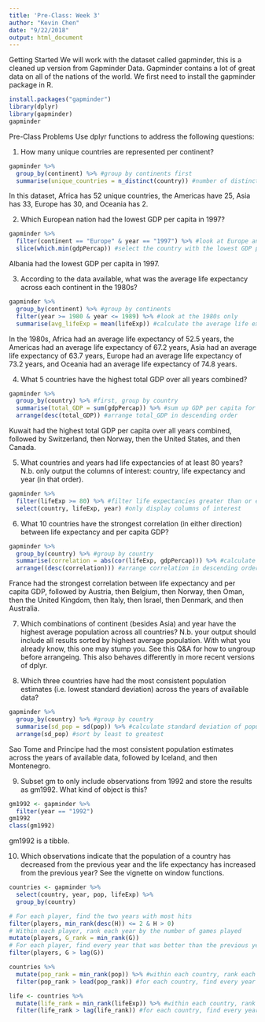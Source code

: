 ```yaml
---
title: 'Pre-Class: Week 3'
author: "Kevin Chen"
date: "9/22/2018"
output: html_document
---
```


Getting Started
We will work with the dataset called gapminder, this is a cleaned up version from Gapminder Data. Gapminder contains a lot of great data on all of the nations of the world. We first need to install the gapminder package in R.

```r
install.packages("gapminder")
library(dplyr)
library(gapminder)
gapminder
```

Pre-Class Problems
Use dplyr functions to address the following questions:

1. How many unique countries are represented per continent?
```r
gapminder %>%
  group_by(continent) %>% #group by continents first
  summarise(unique_countries = n_distinct(country)) #number of distinct countries by continent
```
In this dataset, Africa has 52 unique countries, the Americas have 25, Asia has 33, Europe has 30, and Oceania has 2.

2. Which European nation had the lowest GDP per capita in 1997?
```r
gapminder %>%
  filter(continent == "Europe" & year == "1997") %>% #look at Europe and 1997 only
  slice(which.min(gdpPercap)) #select the country with the lowest GDP per capita
```
Albania had the lowest GDP per capita in 1997.

3. According to the data available, what was the average life expectancy across each continent in the 1980s?
```r
gapminder %>%
  group_by(continent) %>% #group by continents
  filter(year >= 1980 & year <= 1989) %>% #look at the 1980s only
  summarise(avg_lifeExp = mean(lifeExp)) #calculate the average life expectancy
```
In the 1980s, Africa had an average life expectancy of 52.5 years, the Americas had an average life expectancy of 67.2 years, Asia had an average life expectancy of 63.7 years, Europe had an average life expectancy of 73.2 years, and Oceania had an average life expectancy of 74.8 years.

4. What 5 countries have the highest total GDP over all years combined?
```r
gapminder %>%
  group_by(country) %>% #first, group by country
  summarise(total_GDP = sum(gdpPercap)) %>% #sum up GDP per capita for each country
  arrange(desc(total_GDP)) #arrange total_GDP in descending order
```
Kuwait had the highest total GDP per capita over all years combined, followed by Switzerland, then Norway, then the United States, and then Canada.

5. What countries and years had life expectancies of at least 80 years? N.b. only output the columns of interest: country, life expectancy and year (in that order).
```r
gapminder %>%
  filter(lifeExp >= 80) %>% #filter life expectancies greater than or equal to 80
  select(country, lifeExp, year) #only display columns of interest
```

6. What 10 countries have the strongest correlation (in either direction) between life expectancy and per capita GDP?
```r
gapminder %>%
  group_by(country) %>% #group by country
  summarise(correlation = abs(cor(lifeExp, gdpPercap))) %>% #calculate the absolute value of correlation between life expectancy and per capita GDP
  arrange((desc(correlation))) #arrange correlation in descending order
```
France had the strongest correlation between life expectancy and per capita GDP, followed by Austria, then Belgium, then Norway, then Oman, then the United Kingdom, then Italy, then Israel, then Denmark, and then Australia.

7. Which combinations of continent (besides Asia) and year have the highest average population across all countries? N.b. your output should include all results sorted by highest average population. With what you already know, this one may stump you. See this Q&A for how to ungroup before arrangeing. This also behaves differently in more recent versions of dplyr.



8. Which three countries have had the most consistent population estimates (i.e. lowest standard deviation) across the years of available data?
```r
gapminder %>%
  group_by(country) %>% #group by country
  summarise(sd_pop = sd(pop)) %>% #calculate standard deviation of population estimates
  arrange(sd_pop) #sort by least to greatest
```
Sao Tome and Principe had the most consistent population estimates across the years of available data, followed by Iceland, and then Montenegro.

9. Subset gm to only include observations from 1992 and store the results as gm1992. What kind of object is this?
```r
gm1992 <- gapminder %>%
  filter(year == "1992")
gm1992
class(gm1992)
```
gm1992 is a tibble.

10. Which observations indicate that the population of a country has decreased from the previous year and the life expectancy has increased from the previous year? See the vignette on window functions.
```r
countries <- gapminder %>%
  select(country, year, pop, lifeExp) %>%
  group_by(country)

# For each player, find the two years with most hits
filter(players, min_rank(desc(H)) <= 2 & H > 0)
# Within each player, rank each year by the number of games played
mutate(players, G_rank = min_rank(G))
# For each player, find every year that was better than the previous year
filter(players, G > lag(G))

countries %>%
  mutate(pop_rank = min_rank(pop)) %>% #within each country, rank each year by population size
  filter(pop_rank > lead(pop_rank)) #for each country, find every year that had a smaller population size than the previous year

life <- countries %>%
  mutate(life_rank = min_rank(lifeExp)) %>% #within each country, rank each year by life expectancy
  filter(life_rank > lag(life_rank)) #for each country, find every year that had a greater life expectancy than the previous year
```

